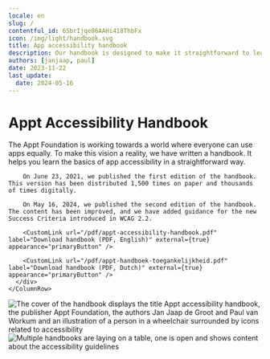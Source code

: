 ```yaml
---
locale: en
slug: /
contentful_id: 6SbrIjqe86AAHi418ThbFx
icon: /img/light/handbook.svg
title: App accessibility handbook
description: Our handbook is designed to make it straightforward to learn about app accessibility.
authors: [janjaap, paul]
date: 2023-11-22
last_update:
  date: 2024-05-16
---
```


# Appt Accessibility Handbook

<TwoColumnBlock>
  <LeftColumn>
    <ColumnRow>
      <div>
        The Appt Foundation is working towards a world where everyone can use apps equally. To make this vision a reality, we have written a handbook. It helps you learn the basics of app accessibility in a straightforward way.

        On June 23, 2021, we published the first edition of the handbook. This version has been distributed 1,500 times on paper and thousands of times digitally.

        On May 16, 2024, we published the second edition of the handbook. The content has been improved, and we have added guidance for the new Success Criteria introduced in WCAG 2.2.

        <CustomLink url="/pdf/appt-accessibility-handbook.pdf" label="Download handbook (PDF, English)" external={true} appearance="primaryButton" />

        <CustomLink url="/pdf/appt-handboek-toegankelijkheid.pdf" label="Download handbook (PDF, Dutch)" external={true} appearance="primaryButton" />
      </div>
    </ColumnRow>
  </LeftColumn>
  <RightColumn>
    <ColumnRow>
      <Image src="/img/light/appt-accessibility-handbook.png" alt="The cover of the handbook displays the title Appt accessibility handbook, the publisher Appt Foundation, the authors Jan Jaap de Groot and Paul van Workum and an illustration of a person in a wheelchair surrounded by icons related to accessibility" />
    </ColumnRow>
  </RightColumn>
</TwoColumnBlock>

<Image src="/img/light/appt-handboeken.jpg" alt="Multiple handbooks are laying on a table, one is open and shows content about the accessibility guidelines"/>
